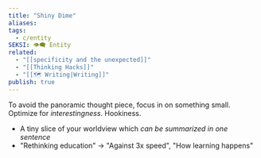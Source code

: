 ```yaml
---
title: "Shiny Dime"
aliases: 
tags:
  - c/entity
SEKSI: 👁️‍🗨️ Entity
related:
  - "[[specificity and the unexpected]]"
  - "[[Thinking Hacks]]"
  - "[[🗺️ Writing|Writing]]"
publish: true
---
```

To avoid the panoramic thought piece, focus in on something small. Optimize for _interestingness_. Hookiness.

-   A tiny slice of your worldview which _can be summarized in one sentence_
-   "Rethinking education" -> "Against 3x speed", "How learning happens"
